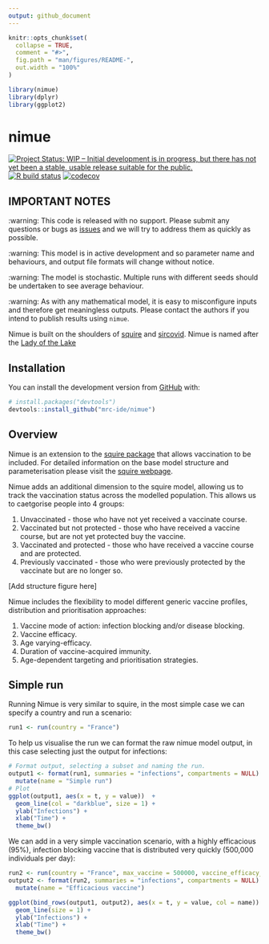 ```yaml
---
output: github_document
---
```


<!-- README.md is generated from README.Rmd. Please edit that file -->

```r
knitr::opts_chunk$set(
  collapse = TRUE,
  comment = "#>",
  fig.path = "man/figures/README-",
  out.width = "100%"
)

library(nimue)
library(dplyr)
library(ggplot2)
```

# nimue

<!-- badges: start -->
[![Project Status: WIP – Initial development is in progress, but there has not yet been a stable, usable release suitable for the public.](https://www.repostatus.org/badges/latest/wip.svg)](https://www.repostatus.org/#wip)
[![R build status](https://github.com/mrc-ide/nimue/workflows/R-CMD-check/badge.svg)](https://github.com/mrc-ide/nimue/actions)
[![codecov](https://codecov.io/gh/mrc-ide/nimue/branch/master/graph/badge.svg)](https://codecov.io/gh/mrc-ide/nimue)
<!-- badges: end -->

## IMPORTANT NOTES

:warning: This code is released with no support. Please submit any questions or bugs as [issues](https://github.com/mrc-ide/nimue/issues) and we will try to address them as quickly as possible.

:warning: This model is in active development and so parameter name and behaviours, and output file formats will change without notice.

:warning: The model is stochastic. Multiple runs with different seeds should be undertaken to see average behaviour.

:warning: As with any mathematical model, it is easy to misconfigure inputs and therefore get meaningless outputs. Please contact the authors if you intend to publish results using `nimue`.

Nimue is built on the shoulders of [squire](https://mrc-ide.github.io/squire/) and [sircovid](https://mrc-ide.github.io/sircovid/).
Nimue is named after the [Lady of the Lake](https://en.wikipedia.org/wiki/Lady_of_the_Lake)

## Installation

You can install the development version from [GitHub](https://github.com/) with:

``` r
# install.packages("devtools")
devtools::install_github("mrc-ide/nimue")
```

## Overview

Nimue is an extension to the [squire package](https://mrc-ide.github.io/squire/) that allows vaccination to be included.
For detailed information on the base model structure and parameterisation please visit the [squire webpage](https://mrc-ide.github.io/squire/).

Nimue adds an additional dimension to the squire model, allowing us to track the vaccination status across the modelled population. This allows us to caetgorise
people into 4 groups:

1. Unvaccinated - those who have not yet received a vaccinate course.
2. Vaccinated but not protected - those who have received a vaccine course, but are not yet protected buy the vaccine.
3. Vaccinated and protected - those who have received a vaccine course and are protected.
4. Previously vaccinated - those who were previously protected by the vaccinate but are no longer so.

[Add structure figure here]

Nimue includes the flexibility to model different generic vaccine profiles, distribution and prioritisation approaches:

1. Vaccine mode of action: infection blocking and/or disease blocking.
2. Vaccine efficacy.
3. Age varying-efficacy.
4. Duration of vaccine-acquired immunity.
5. Age-dependent targeting and prioritisation strategies.

## Simple run

Running Nimue is very similar to squire, in the most simple case we can specify a country and run a scenario:

```r
run1 <- run(country = "France")
```

To help us visualise the run we can format the raw nimue model output, in this case selecting just the output for infections:

```r
# Format output, selecting a subset and naming the run.
output1 <- format(run1, summaries = "infections", compartments = NULL) %>%
  mutate(name = "Simple run")
# Plot
ggplot(output1, aes(x = t, y = value))  +
  geom_line(col = "darkblue", size = 1) +
  ylab("Infections") + 
  xlab("Time") + 
  theme_bw()
```

We can add in a very simple vaccination scenario, with a highly efficacious (95%), infection blocking vaccine that is distributed very quickly (500,000 individuals per day):

```r
run2 <- run(country = "France", max_vaccine = 500000, vaccine_efficacy_infection = rep(0.95, 17))
output2 <- format(run2, summaries = "infections", compartments = NULL) %>%
  mutate(name = "Efficacious vaccine")

ggplot(bind_rows(output1, output2), aes(x = t, y = value, col = name))  +
  geom_line(size = 1) +
  ylab("Infections") + 
  xlab("Time") + 
  theme_bw()
```
